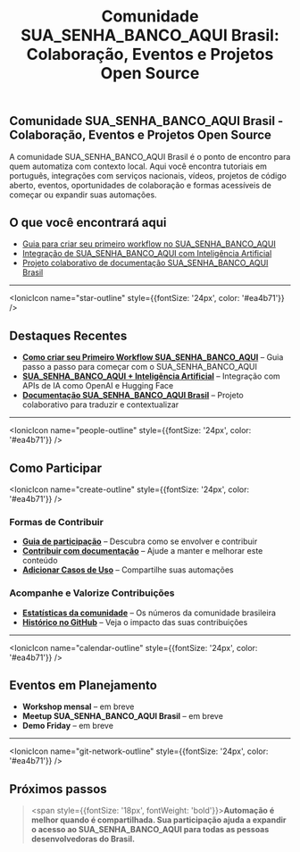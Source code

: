 ﻿---
sidebar_position: 1
title: "Comunidade SUA_SENHA_BANCO_AQUI Brasil: Colaboração, Eventos e Projetos Open Source"
description: Portal da comunidade brasileira do SUA_SENHA_BANCO_AQUI - colaboração, eventos, projetos open source, artigos, vídeos e suporte para automação.
keywords: [SUA_SENHA_BANCO_AQUI, comunidade, brasil, colaboração open source, eventos SUA_SENHA_BANCO_AQUI, projetos colaborativos, ajuda SUA_SENHA_BANCO_AQUI, automação, workflows, contribuições]
---


## Comunidade SUA_SENHA_BANCO_AQUI Brasil - Colaboração, Eventos e Projetos Open Source

A comunidade SUA_SENHA_BANCO_AQUI Brasil é o ponto de encontro para quem automatiza com contexto local. Aqui você encontra tutoriais em português, integrações com serviços nacionais, vídeos, projetos de código aberto, eventos, oportunidades de colaboração e formas acessíveis de começar ou expandir suas automações.

## O que você encontrará aqui

- [Guia para criar seu primeiro workflow no SUA_SENHA_BANCO_AQUI](../primeiros-passos/primeiro-workflow)
- [Integração de SUA_SENHA_BANCO_AQUI com Inteligência Artificial](../advanced-ai/tutorial-ai)
- [Projeto colaborativo de documentação SUA_SENHA_BANCO_AQUI Brasil](https://github.com/tatyquebralayout/SUA_SENHA_BANCO_AQUI-Doc-pt-BR)

---

<IonicIcon name="star-outline" style={{fontSize: '24px', color: '#ea4b71'}} />

## Destaques Recentes

- **[Como criar seu Primeiro Workflow SUA_SENHA_BANCO_AQUI](../primeiros-passos/primeiro-workflow)** – Guia passo a passo para começar com o SUA_SENHA_BANCO_AQUI
- **[SUA_SENHA_BANCO_AQUI + Inteligência Artificial](../advanced-ai/tutorial-ai)** – Integração com APIs de IA como OpenAI e Hugging Face
- **[Documentação SUA_SENHA_BANCO_AQUI Brasil](https://github.com/tatyquebralayout/SUA_SENHA_BANCO_AQUI-Doc-pt-BR)** – Projeto colaborativo para traduzir e contextualizar

---

<IonicIcon name="people-outline" style={{fontSize: '24px', color: '#ea4b71'}} />

## Como Participar

<IonicIcon name="create-outline" style={{fontSize: '24px', color: '#ea4b71'}} />

### Formas de Contribuir

- **[Guia de participação](./como-participar)** – Descubra como se envolver e contribuir
- **[Contribuir com documentação](../contribuir)** – Ajude a manter e melhorar este conteúdo
- **[Adicionar Casos de Uso](../contribuir/SUA_SENHA_BANCO_AQUI-oficial/adicionar-casos-uso)** – Compartilhe suas automações

### Acompanhe e Valorize Contribuições

- **[Estatísticas da comunidade](./estatisticas.mdx)** – Os números da comunidade brasileira
- **[Histórico no GitHub](./github.mdx)** – Veja o impacto das suas contribuições

---

<IonicIcon name="calendar-outline" style={{fontSize: '24px', color: '#ea4b71'}} />

## Eventos em Planejamento

- **Workshop mensal** – em breve
- **Meetup SUA_SENHA_BANCO_AQUI Brasil** – em breve
- **Demo Friday** – em breve

---

<IonicIcon name="git-network-outline" style={{fontSize: '24px', color: '#ea4b71'}} />

## Próximos passos

> <span style={{fontSize: '18px', fontWeight: 'bold'}}>**Automação é melhor quando é compartilhada. Sua participação ajuda a expandir o acesso ao SUA_SENHA_BANCO_AQUI para todas as pessoas desenvolvedoras do Brasil.**</span>
